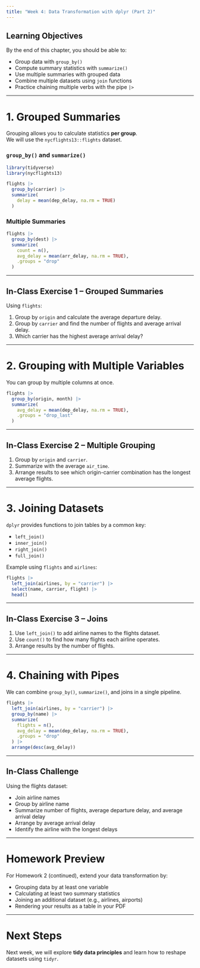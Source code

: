 ```yaml
---
title: "Week 4: Data Transformation with dplyr (Part 2)"
---
```


## Learning Objectives

By the end of this chapter, you should be able to:

- Group data with `group_by()`
- Compute summary statistics with `summarize()`
- Use multiple summaries with grouped data
- Combine multiple datasets using `join` functions
- Practice chaining multiple verbs with the pipe `|>`

---

# 1. Grouped Summaries

Grouping allows you to calculate statistics **per group**.  
We will use the `nycflights13::flights` dataset.

### `group_by()` and `summarize()`

```r
library(tidyverse)
library(nycflights13)

flights |>
  group_by(carrier) |>
  summarize(
    delay = mean(dep_delay, na.rm = TRUE)
  )
```

### Multiple Summaries

```r
flights |>
  group_by(dest) |>
  summarize(
    count = n(),
    avg_delay = mean(arr_delay, na.rm = TRUE),
    .groups = "drop"
  )
```

---

## In-Class Exercise 1 – Grouped Summaries

Using `flights`:

1. Group by `origin` and calculate the average departure delay.  
2. Group by `carrier` and find the number of flights and average arrival delay.  
3. Which carrier has the highest average arrival delay?

---

# 2. Grouping with Multiple Variables

You can group by multiple columns at once.

```r
flights |>
  group_by(origin, month) |>
  summarize(
    avg_delay = mean(dep_delay, na.rm = TRUE),
    .groups = "drop_last"
  )
```

---

## In-Class Exercise 2 – Multiple Grouping

1. Group by `origin` and `carrier`.  
2. Summarize with the average `air_time`.  
3. Arrange results to see which origin-carrier combination has the longest average flights.

---

# 3. Joining Datasets

`dplyr` provides functions to join tables by a common key:

- `left_join()`  
- `inner_join()`  
- `right_join()`  
- `full_join()`

Example using `flights` and `airlines`:

```r
flights |>
  left_join(airlines, by = "carrier") |>
  select(name, carrier, flight) |>
  head()
```

---

## In-Class Exercise 3 – Joins

1. Use `left_join()` to add airline names to the flights dataset.  
2. Use `count()` to find how many flights each airline operates.  
3. Arrange results by the number of flights.

---

# 4. Chaining with Pipes

We can combine `group_by()`, `summarize()`, and joins in a single pipeline.

```r
flights |>
  left_join(airlines, by = "carrier") |>
  group_by(name) |>
  summarize(
    flights = n(),
    avg_delay = mean(dep_delay, na.rm = TRUE),
    .groups = "drop"
  ) |>
  arrange(desc(avg_delay))
```

---

## In-Class Challenge

Using the flights dataset:

- Join airline names  
- Group by airline name  
- Summarize number of flights, average departure delay, and average arrival delay  
- Arrange by average arrival delay  
- Identify the airline with the longest delays

---

# Homework Preview

For Homework 2 (continued), extend your data transformation by:

- Grouping data by at least one variable  
- Calculating at least two summary statistics  
- Joining an additional dataset (e.g., airlines, airports)  
- Rendering your results as a table in your PDF

---

# Next Steps

Next week, we will explore **tidy data principles** and learn how to reshape datasets using `tidyr`.
